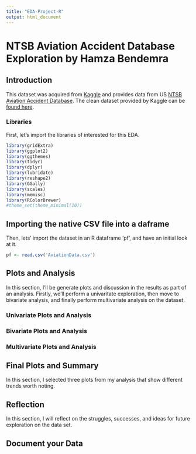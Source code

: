 ```yaml
---
title: "EDA-Project-R"
output: html_document
---
```


# NTSB Aviation Accident Database Exploration by Hamza Bendemra

## Introduction
This dataset was acquired from [Kaggle](https://www.kaggle.com/) and provides data from US [NTSB Aviation Accident Database](https://www.ntsb.gov/_layouts/ntsb.aviation/index.aspx). The clean dataset provided by Kaggle can be [found here](https://www.kaggle.com/khsamaha/aviation-accident-database-synopses). 

### Libraries
First, let's import the libraries of interested for this EDA.

```r
library(gridExtra)
library(ggplot2)
library(ggthemes)
library(tidyr)
library(dplyr)
library(lubridate)
library(reshape2)
library(GGally)
library(scales)
library(memisc)
library(RColorBrewer)
#theme_set(theme_minimal(10)) 
```

## Importing the native CSV file into a daframe
Then, lets' import the dataset in an R dataframe 'pf', and have an initial look at it.

```r
pf <- read.csv('AviationData.csv')
```



## Plots and Analysis 
In this section, I'll be generate plots and discussion in the results as part of an analysis. Firstly, we'll perform a univaritate exploration, then move to bivariate analysis, and finally perform multivariate analysis on the dataset.

### Univariate Plots and Analysis

### Bivariate Plots and Analysis

### Multivariate Plots and Analysis

## Final Plots and Summary
In this section, I selected three plots from my analysis that show different trends worth noting.

## Reflection
In this section, I will reflect on the struggles, successes, and ideas for future exploration on the data set. 

## Document your Data


